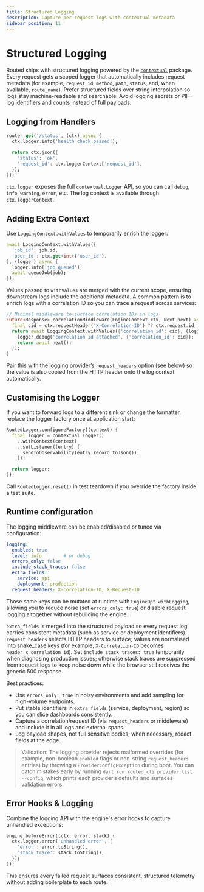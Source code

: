 ```yaml
---
title: Structured Logging
description: Capture per-request logs with contextual metadata
sidebar_position: 11
---
```


# Structured Logging

Routed ships with structured logging powered by the [`contextual`](https://pub.dev/packages/contextual) package. Every request gets a scoped logger that automatically includes request metadata (for example, `request_id`, `method`, `path`, `status`, and, when available, `route_name`). Prefer structured fields over string interpolation so logs stay machine-readable and searchable. Avoid logging secrets or PII—log identifiers and counts instead of full payloads.

## Logging from Handlers

```dart
router.get('/status', (ctx) async {
  ctx.logger.info('health check passed');

  return ctx.json({
    'status': 'ok',
    'request_id': ctx.loggerContext['request_id'],
  });
});
```

`ctx.logger` exposes the full `contextual.Logger` API, so you can call `debug`, `info`, `warning`, `error`, etc. The log context is available through `ctx.loggerContext`.

## Adding Extra Context

Use `LoggingContext.withValues` to temporarily enrich the logger:

```dart
await LoggingContext.withValues({
  'job_id': job.id,
  'user_id': ctx.get<int>('user_id'),
}, (logger) async {
  logger.info('job queued');
  await queueJob(job);
});
```

Values passed to `withValues` are merged with the current scope, ensuring downstream logs include the additional metadata. A common pattern is to enrich logs with a correlation ID so you can trace a request across services:

```dart
// Minimal middleware to surface correlation IDs in logs
Future<Response> correlationMiddleware(EngineContext ctx, Next next) async {
  final cid = ctx.requestHeader('X-Correlation-ID') ?? ctx.request.id;
  return await LoggingContext.withValues({'correlation_id': cid}, (logger) async {
    logger.debug('correlation id attached', {'correlation_id': cid});
    return await next();
  });
}
```

Pair this with the logging provider’s `request_headers` option (see below) so the value is also copied from the HTTP header onto the log context automatically.

## Customising the Logger

If you want to forward logs to a different sink or change the formatter, replace the logger factory once at application start:

```dart
RoutedLogger.configureFactory((context) {
  final logger = contextual.Logger()
    ..withContext(context)
    ..setListener((entry) {
      sendToObservability(entry.record.toJson());
    });

  return logger;
});
```

Call `RoutedLogger.reset()` in test teardown if you override the factory inside a test suite.

## Runtime configuration

The logging middleware can be enabled/disabled or tuned via configuration:

```yaml title="config/http.yaml"
logging:
  enabled: true
  level: info        # or debug
  errors_only: false
  include_stack_traces: false
  extra_fields:
    service: api
    deployment: production
  request_headers: X-Correlation-ID, X-Request-ID
```

Those same keys can be mutated at runtime with `EngineOpt.withLogging`, allowing you to reduce noise (set `errors_only: true`) or disable request logging altogether without rebuilding the engine.

`extra_fields` is merged into the structured payload so every request log carries consistent metadata (such as service or deployment identifiers). `request_headers` selects HTTP headers to surface; values are normalised into snake_case keys (for example, `X-Correlation-ID` becomes `header_x_correlation_id`). Set `include_stack_traces: true` temporarily when diagnosing production issues; otherwise stack traces are suppressed from request logs to keep noise down while the browser still receives the generic 500 response.

Best practices:
- Use `errors_only: true` in noisy environments and add sampling for high-volume endpoints.
- Put stable identifiers in `extra_fields` (service, deployment, region) so you can slice dashboards consistently.
- Capture a correlation/request ID (via `request_headers` or middleware) and include it in all logs and external spans.
- Log payload shapes, not full sensitive bodies; when necessary, redact fields at the edge.

> Validation: The logging provider rejects malformed overrides (for example, non-boolean `enabled` flags or non-string `request_headers` entries) by throwing a `ProviderConfigException` during boot. You can catch mistakes early by running `dart run routed_cli provider:list --config`, which prints each provider’s defaults and surfaces validation errors.

## Error Hooks & Logging

Combine the logging API with the engine's error hooks to capture unhandled exceptions:

```dart
engine.beforeError((ctx, error, stack) {
  ctx.logger.error('unhandled error', {
    'error': error.toString(),
    'stack_trace': stack.toString(),
  });
});
```

This ensures every failed request surfaces consistent, structured telemetry without adding boilerplate to each route.
